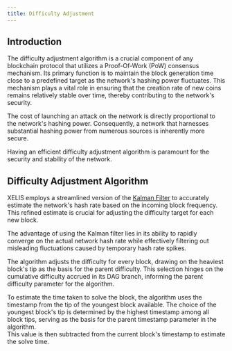 ```yaml
---
title: Difficulty Adjustment
---
```


## Introduction

The difficulty adjustment algorithm is a crucial component of any blockchain protocol that utilizes a Proof-Of-Work (PoW) consensus mechanism.
Its primary function is to maintain the block generation time close to a predefined target as the network's hashing power fluctuates.
This mechanism plays a vital role in ensuring that the creation rate of new coins remains relatively stable over time, thereby contributing to the network's security.

The cost of launching an attack on the network is directly proportional to the network's hashing power.
Consequently, a network that harnesses substantial hashing power from numerous sources is inherently more secure.

Having an efficient difficulty adjustment algorithm is paramount for the security and stability of the network.

## Difficulty Adjustment Algorithm

XELIS employs a streamlined version of the [Kalman Filter](https://en.wikipedia.org/wiki/Kalman_filter) to accurately estimate the network's hash rate based on the incoming block frequency.
This refined estimate is crucial for adjusting the difficulty target for each new block.

The advantage of using the Kalman filter lies in its ability to rapidly converge on the actual network hash rate while effectively filtering out misleading fluctuations caused by temporary hash rate spikes.

The algorithm adjusts the difficulty for every block, drawing on the heaviest block's tip as the basis for the parent difficulty.
This selection hinges on the cumulative difficulty accrued in its DAG branch, informing the parent difficulty parameter for the algorithm.

To estimate the time taken to solve the block, the algorithm uses the timestamp from the tip of the youngest block available.
The choice of the youngest block's tip is determined by the highest timestamp among all block tips, serving as the basis for the parent timestamp parameter in the algorithm.<br/>
This value is then subtracted from the current block's timestamp to estimate the solve time.
